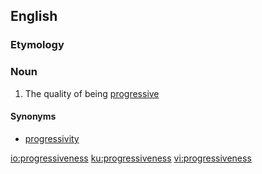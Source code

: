 ==English==

===Etymology===
{{suffix|progressive|ness|lang=en}}

===Noun===
{{en-noun|-}}

# The quality of being [[progressive]]

====Synonyms====
* [[progressivity]]

[[io:progressiveness]]
[[ku:progressiveness]]
[[vi:progressiveness]]